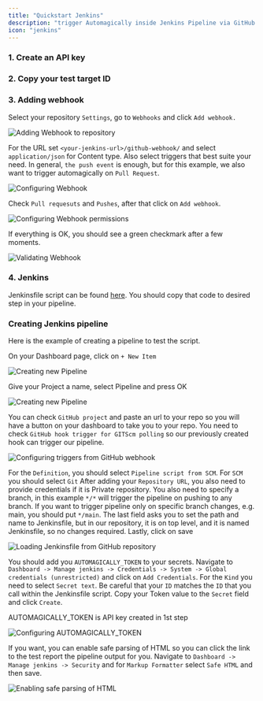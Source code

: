 ```yaml
---
title: "Quickstart Jenkins"
description: "trigger Automagically inside Jenkins Pipeline via GitHub webhook"
icon: "jenkins"
---
```


### 1. Create an API key

<Snippet file="snippet-apiKey.mdx" />

### 2. Copy your test target ID

<Snippet file="snippet-testTarget.mdx" />

### 3. Adding webhook

Select your repository `Settings`, go to `Webhooks` and click `Add webhook.`

<Frame caption="Adding Webhook to repository, screenshot 07/2023">
  <img src="/images/Webhook-01.png" alt="Adding Webhook to repository" />
</Frame>

For the URL set `<your-jenkins-url>/github-webhook/` and select `application/json` for Content type.
Also select triggers that best suite your need.
In general, `the push event` is enough, but for this example, we also want to trigger automagically on `Pull Request`.

<Frame caption="Configuring Webhook, screenshot 07/2023">
  <img src="/images/Webhook-02.png" alt="Configuring Webhook" />
</Frame>

Check `Pull requesuts` and `Pushes`, after that click on `Add webhook`.

<Frame caption="Configuring Webhook permissions, screenshot 07/2023">
  <img src="/images/Webhook-03.png" alt="Configuring Webhook permissions" />
</Frame>

If everything is OK, you should see a green checkmark after a few moments.

<Frame caption="Validating Webhook, screenshot 07/2023">
  <img src="/images/Webhook-04.png" alt="Validating Webhook" />
</Frame>

### 4. Jenkins

Jenkinsfile script can be found [here](https://github.com/OctoMind-dev/jenkins-integration/blob/main/Jenkinsfile).
You should copy that code to desired step in your pipeline.

### Creating Jenkins pipeline

Here is the example of creating a pipeline to test the script.

On your Dashboard page, click on `+ New Item`

<Frame caption="Creating new Pipeline, Jenkins 2.401.2">
  <img src="/images/Jenkins-01.png" alt="Creating new Pipeline" />
</Frame>

Give your Project a name, select Pipeline and press OK

<Frame caption="Creating new Pipeline, Jenkins 2.401.2">
  <img src="/images/Jenkins-02.png" alt="Creating new Pipeline" />
</Frame>

You can check `GitHub project` and paste an url to your repo so you will have a button on your dashboard to take you to your repo.
You need to check `GitHub hook trigger for GITScm polling` so our previously created hook can trigger our pipeline.

<Frame caption="Configuring triggers from GitHub webhook, Jenkins 2.401.2">
  <img
    src="/images/Jenkins-03.png"
    alt="Configuring triggers from GitHub webhook"
  />
</Frame>

For the `Definition`, you should select `Pipeline script from SCM`.
For `SCM` you should select `Git`
After adding your `Repository URL`, you also need to provide credentials if it is Private repository.
You also need to specify a branch, in this example `*/*` will trigger the pipeline on pushing to any branch.
If you want to trigger pipeline only on specific branch changes, e.g. main, you should put `*/main`.
The last field asks you to set the path and name to Jenkinsfile, but in our repository, it is on top level, and it is named Jenkinsfile, so no changes required.
Lastly, click on save

<Frame caption="Loading Jenkinsfile from GitHub repository, Jenkins 2.401.2">
  <img
    src="/images/Jenkins-04.png"
    alt="Loading Jenkinsfile from GitHub repository"
  />
</Frame>

You should add you `AUTOMAGICALLY_TOKEN` to your secrets. Navigate to `Dashboard -> Manage jenkins -> Credentials -> System -> Global credentials (unrestricted)` and click on `Add Credentials`.
For the `Kind` you need to select `Secret text`. Be careful that your `ID` matches the `ID` that you call within the Jenkinsfile script. Copy your Token value to the `Secret` field and click `Create`.

<Tip>AUTOMAGICALLY_TOKEN is API key created in 1st step</Tip>

<Frame caption="Configuring AUTOMAGICALLY_TOKEN, Jenkins 2.401.2">
  <img src="/images/Jenkins-05.png" alt="Configuring AUTOMAGICALLY_TOKEN" />
</Frame>

If you want, you can enable safe parsing of HTML so you can click the link to the test report the pipeline output for you.
Navigate to `Dashboard -> Manage jenkins -> Security` and for `Markup Formatter` select `Safe HTML` and then save.

<Frame caption="Enabling safe parsing of HTML, Jenkins 2.401.2">
  <img src="/images/Jenkins-05.png" alt="Enabling safe parsing of HTML" />
</Frame>
